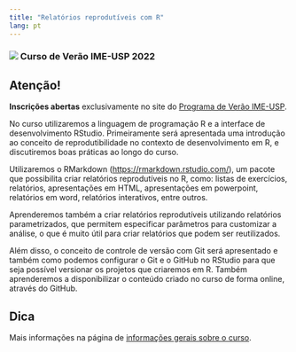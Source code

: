 ```yaml
---
title: "Relatórios reprodutíveis com R"
lang: pt
---
```


<h3> ![](https://www.ime.usp.br/verao/assets/images/logo_verao.png){fig-align="center"} Curso de Verão IME-USP 2022 </h3>

:::{.callout-warning}
## Atenção!
**Inscrições abertas** exclusivamente no site do [Programa de Verão IME-USP](https://www.ime.usp.br/verao/index.php/turmas/apresentacao.php). <br>
:::

 No curso utilizaremos a linguagem de programação R e a interface de desenvolvimento RStudio. Primeiramente será apresentada uma introdução ao conceito de reprodutibilidade no contexto de desenvolvimento em R, e discutiremos boas práticas ao longo do curso. 
 
Utilizaremos o RMarkdown (<https://rmarkdown.rstudio.com/>), um pacote que possibilita criar relatórios reprodutíveis no R, como: listas de exercícios, relatórios, apresentações em HTML, apresentações em powerpoint, relatórios em word, relatórios interativos, entre outros. 

Aprenderemos também a criar relatórios reprodutíveis utilizando relatórios parametrizados, que permitem especificar parâmetros para customizar a análise, o que é muito útil para criar relatórios que podem ser reutilizados. 

Além disso, o conceito de controle de versão com Git será apresentado e também como podemos configurar o Git e o GitHub no RStudio para que seja possível versionar os projetos que criaremos em R. Também aprenderemos a disponibilizar o conteúdo criado no curso de forma online, através do GitHub.


:::{.callout-tip}
## Dica
Mais informações na página de [informações gerais sobre o curso](informacoes-gerais.qmd). 
:::
